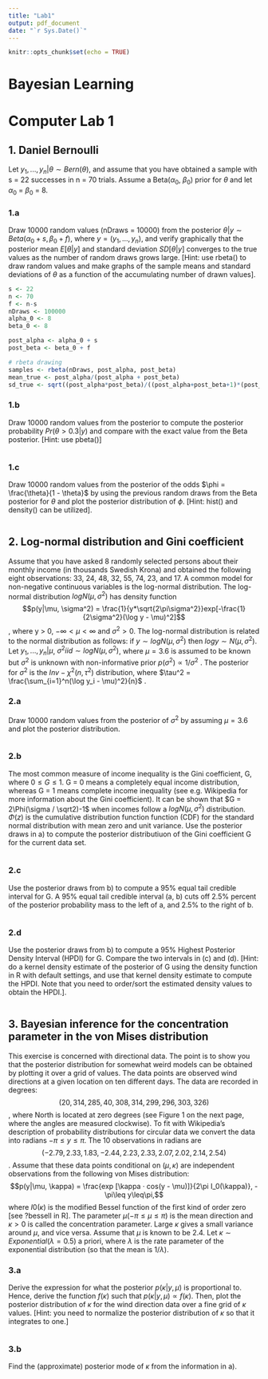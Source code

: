 ```yaml
---
title: "Lab1"
output: pdf_document
date: "`r Sys.Date()`"
---
```


```r
knitr::opts_chunk$set(echo = TRUE)
```

# Bayesian Learning

# Computer Lab 1

## 1. Daniel Bernoulli

Let $y_1, ..., y_n| \theta \sim Bern(\theta)$, and assume that you have obtained a sample with s = 22 successes in n = 70 trials. Assume a Beta($\alpha_0$, $\beta_0$) prior for $\theta$ and let $\alpha_0$ = $\beta_0$ = 8.

### 1.a

Draw 10000 random values (nDraws = 10000) from the posterior $\theta|y \sim Beta(\alpha_0+s, \beta_0 + f)$, where $y = (y_1, . . . , y_n)$, and verify graphically that the posterior mean $E[\theta|y]$ and standard deviation $SD [\theta|y]$ converges to the true values as the number of random draws grows large. 
[Hint: use rbeta() to draw random values and make graphs of the sample means and standard deviations of $\theta$ as a function of the accumulating number of drawn values].

```r
s <- 22
n <- 70
f <- n-s
nDraws <- 100000
alpha_0 <- 8
beta_0 <- 8

post_alpha <- alpha_0 + s
post_beta <- beta_0 + f

# rbeta drawing
samples <- rbeta(nDraws, post_alpha, post_beta)
mean_true <- post_alpha/(post_alpha + post_beta)
sd_true <- sqrt((post_alpha*post_beta)/((post_alpha+post_beta+1)*(post_alpha+post_beta)^2))
```

### 1.b

Draw 10000 random values from the posterior to compute the posterior probability $Pr(\theta > 0.3|y)$ and compare with the exact value from the Beta posterior. [Hint: use pbeta()]

```r

```

### 1.c

Draw 10000 random values from the posterior of the odds $\phi = \frac{\theta}{1 - \theta}$
by using the previous random draws from the Beta posterior for $\theta$ and plot the posterior
distribution of $\phi$. [Hint: hist() and density() can be utilized].


```r

```

## 2. Log-normal distribution and Gini coefficient

Assume that you have asked 8 randomly selected persons about their monthly income (in thousands Swedish Krona) and obtained the following eight observations: 33, 24, 48, 32, 55, 74, 23, and 17. A common model for non-negative continuous variables is the log-normal distribution. The log-normal distribution $log N (\mu, \sigma^2)$ has density function $$p(y|\mu, \sigma^2) = \frac{1}{y*\sqrt{2\pi\sigma^2}}exp[-\frac{1}{2\sigma^2}(\log y - \mu)^2]$$, where y > 0, $-\infty < \mu < \infty$ and $\sigma^2 > 0$. The log-normal distribution is related to the normal distribution as follows: if $y \sim log N (\mu, \sigma^2)$ then $log y \sim N (\mu, \sigma^2)$. Let $y_1, ..., y_n|\mu$, $\sigma^2 iid\sim log N (\mu, \sigma^2 )$, where $\mu = 3.6$ is assumed to be known but $\sigma^2$ is unknown with non-informative prior $p(\sigma^2) \propto 1/\sigma^2$ . The posterior for $\sigma^2$ is the $Inv - \chi^2 (n, \tau^2 )$ distribution, where $\tau^2 = \frac{\sum_{i=1}^n(\log y_i - \mu)^2}{n}$ .

### 2.a

Draw 10000 random values from the posterior of $\sigma^2$ by assuming $\mu = 3.6$ and plot the posterior distribution.

```r

```

### 2.b

The most common measure of income inequality is the Gini coefficient, G, where $0 \leq G \leq 1$. G = 0 means a completely equal income distribution, whereas G = 1 means complete income inequality (see e.g. Wikipedia for more information about the Gini coefficient). It can be shown that $G = 2\Phi(\sigma / \sqrt2)-1$ when incomes follow a $log N(\mu, \sigma^2)$ distribution. $\Phi(z)$ is the cumulative distribution function function (CDF) for the standard normal distribution with mean zero and unit variance. Use the posterior draws in a) to compute the posterior distributiuon of the Gini coefficient G for the current data set.

```r

```

### 2.c

Use the posterior draws from b) to compute a 95% equal tail credible interval for G. A 95% equal tail credible interval (a, b) cuts off 2.5% percent of the posterior probability mass to the left of a, and 2.5% to the right of b.

```r

```

### 2.d

Use the posterior draws from b) to compute a 95% Highest Posterior Density Interval (HPDI) for G. Compare the two intervals in (c) and (d). [Hint: do a kernel density estimate of the posterior of G using the density function in R with default settings, and use that kernel density estimate to compute the HPDI. Note that you need to order/sort the estimated density values to obtain the HPDI.].

```r

```

## 3. Bayesian inference for the concentration parameter in the von Mises distribution

This exercise is concerned with directional data. The point is to show you that the posterior distribution for somewhat weird models can be obtained by plotting it over a grid of values. The data points are observed wind directions at a given location on ten different days. The data are recorded in degrees:$$(20, 314, 285, 40, 308, 314, 299, 296, 303, 326)$$, where North is located at zero degrees (see Figure 1 on the next page, where the angles are measured clockwise). To fit with Wikipedia's description of probability distributions for circular data we convert the data into radians $-\pi \leq y \leq \pi$. The 10 observations in radians are $$(-2.79, 2.33, 1.83, -2.44, 2.23, 2.33, 2.07, 2.02, 2.14, 2.54)$$. Assume that these data points conditional on $(\mu, \kappa)$ are independent observations from the following von Mises distribution: $$p(y|\mu, \kappa) = \frac{exp [\kappa · cos(y - \mu)]}{2\pi I_0(\kappa)}, -\pi\leq y\leq\pi,$$ where $I0(\kappa)$ is the modified Bessel function of the first kind of order zero [see ?besselI in R]. The parameter $\mu (-\pi\leq \mu\leq\pi)$ is the mean direction and $\kappa > 0$ is called the concentration parameter. Large $\kappa$ gives a small variance around $\mu$, and vice versa. Assume that $\mu$ is known to be 2.4. Let $\kappa \sim Exponential(\lambda = 0.5)$ a priori, where $\lambda$ is the rate parameter of the exponential distribution (so that the mean is $1/\lambda$).

### 3.a

Derive the expression for what the posterior $p(\kappa|y, \mu)$ is proportional to. Hence, derive the function $f(\kappa)$ such that $p(\kappa|y, \mu) \propto f(\kappa)$. Then, plot the posterior distribution of $\kappa$ for the wind direction data over a fine grid of $\kappa$ values. [Hint: you need to normalize the posterior distribution of $\kappa$ so that it integrates to one.]

```r

```

### 3.b

Find the (approximate) posterior mode of $\kappa$ from the information in a).

```r

```

